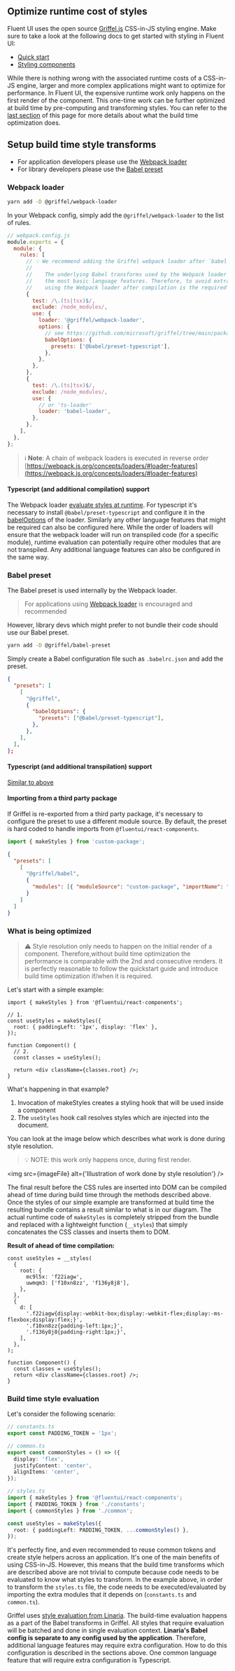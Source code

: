 
<Meta title="Concepts/Developer/Build time styles" />

## Optimize runtime cost of styles

Fluent UI uses the open source [Griffel.js](https://griffel.js.org/) CSS-in-JS styling engine.
Make sure to take a look at the following docs to get started with styling in Fluent UI:

- [Quick start](?path=/docs/concepts-developer-quick-start--page)
- [Styling components](?path=/story/concepts-developer-styling-components--page)

While there is nothing wrong with the associated runtime costs of a CSS-in-JS engine, larger and more complex
applications might want to optimize for performance. In Fluent UI, the expensive runtime work only
happens on the first render of the component. This one-time work can be further optimized at build time by
pre-computing and transforming styles. You can refer to the [last section](#what-is-being-optimized) of this page for more details
about what the build time optimization does.

## Setup build time style transforms

- For application developers please use the [Webpack loader](#webpack)
- For library developers please use the [Babel preset](#babel)

### Webpack loader

```sh
yarn add -D @griffel/webpack-loader
```

In your Webpack config, simply add the `@griffel/webpack-loader` to the list of rules.

```js
// webpack.config.js
module.exports = {
  module: {
    rules: [
      // 💡 We recommend adding the Griffel webpack loader after `babel-loader`, `ts-loader`, etc.
      //
      //    The underlying Babel transforms used by the Webpack loader are configured by default to use
      //    the most basic language features. Therefore, to avoid extra configuration or parsing errors,
      //    using the Webpack loader after compilation is the required approach.
      {
        test: /\.(ts|tsx)$/,
        exclude: /node_modules/,
        use: {
          loader: '@griffel/webpack-loader',
          options: {
            // see https://github.com/microsoft/griffel/tree/main/packages/webpack-loader#configuring-babel-settings
            babelOptions: {
              presets: ['@babel/preset-typescript'],
            },
          },
        },
      },
      {
        test: /\.(ts|tsx)$/,
        exclude: /node_modules/,
        use: {
          // or 'ts-loader'
          loader: 'babel-loader',
        },
      },
    ],
  },
};
```

> ℹ️ **Note**: A chain of webpack loaders is executed in reverse order
> [https://webpack.js.org/concepts/loaders/#loader-features](https://webpack.js.org/concepts/loaders/#loader-features)

#### Typescript (and additional compilation) support

The Webpack loader [evaluate styles at runtime](#build-time-style-evaluation). For typescript
it's necessary to install `@babel/preset-typescript` and configure it in the [babelOptions](https://github.com/microsoft/griffel/tree/main/packages/webpack-loader#configuring-babel-settings) of the loader. Similarly
any other language features that might be required can also be configured here. While the order of loaders will
ensure that the webpack loader will run on transpiled code (for a specific module), runtime evaluation can potentially require other
modules that are not transpiled. Any additional language features can also be configured in the same way.

### Babel preset

The Babel preset is used internally by the Webpack loader.

> For applications using [Webpack loader](#webpack-loader) is encouraged and recommended

However, library devs which might prefer to not bundle their code should use our Babel preset.

```sh
yarn add -D @griffel/babel-preset
```

Simply create a Babel configuration file such as `.babelrc.json` and add the preset.

```json
{
  "presets": [
    [
      "@griffel",
      {
        "babelOptions": {
          "presets": ["@babel/preset-typescript"],
        },
      },
    ],
  ],
};
```

#### Typescript (and additional transpilation) support

[Similar to above](#typescript-and-additional-transpilation-support)

#### Importing from a third party package

If Griffel is re-exported from a third party package, it's necessary to configure the preset to use a different
module source. By default, the preset is hard coded to handle imports from `@fluentui/react-components`.

```js
import { makeStyles } from 'custom-package';
```

```json
{
  "presets": [
    [
      "@griffel/babel",
      {
        "modules": [{ "moduleSource": "custom-package", "importName": "makeStyles" }]
      }
    ]
  ]
}
```

### What is being optimized

> ⚠️ Style resolution only needs to happen on the initial render of a component. Therefore,without build time
> optimization the performance is comparable with the 2nd and consecutive renders. It is perfectly reasonable to follow the
> quickstart guide and introduce build time optimization if/when it is required.

Let's start with a simple example:

```tsx
import { makeStyles } from '@fluentui/react-components';

// 1.
const useStyles = makeStyles({
  root: { paddingLeft: '1px', display: 'flex' },
});

function Component() {
  // 2.
  const classes = useStyles();

  return <div className={classes.root} />;
}
```

What's happening in that example?

1. Invocation of makeStyles creates a styling hook that will be used inside a component
2. The `useStyles` hook call resolves styles which are injected into the document.

You can look at the image below which describes what work is done during style resolution.

> 💡 NOTE: this work only happens once, during first render.

<img src={imageFile} alt={'Illustration of work done by style resolution'} />

The final result before the CSS rules are inserted into DOM can be compiled ahead of time during build time through
the methods described above. Once the styles of our simple example are transformed at build time the resulting bundle contains
a result similar to what is in our diagram. The actual runtime code of `makeStyles` is completely stripped from the
bundle and replaced with a lightweight function (`__styles`) that simply concatenates the CSS classes and inserts them to
DOM.

**Result of ahead of time compilation:**

```tsx
const useStyles = __styles(
  {
    root: {
      mc9l5x: 'f22iagw',
      uwmqm3: ['f10xn8zz', 'f136y8j8'],
    },
  },
  {
    d: [
      '.f22iagw{display:-webkit-box;display:-webkit-flex;display:-ms-flexbox;display:flex;}',
      '.f10xn8zz{padding-left:1px;}',
      '.f136y8j8{padding-right:1px;}',
    ],
  },
);

function Component() {
  const classes = useStyles();
  return <div className={classes.root} />;
}
```

### Build time style evaluation

Let's consider the following scenario:

```ts
// constants.ts
export const PADDING_TOKEN = '1px';

// common.ts
export const commonStyles = () => ({
  display: 'flex',
  justifyContent: 'center',
  alignItems: 'center',
});

// styles.ts
import { makeStyles } from '@fluentui/react-components';
import { PADDING_TOKEN } from './constants';
import { commonStyles } from './common';

const useStyles = makeStyles({
  root: { paddingLeft: PADDING_TOKEN, ...commonStyles() },
});
```

It's perfectly fine, and even recommended to reuse common tokens and create style helpers across an application. It's
one of the main benefits of using CSS-in-JS. However, this means that the build time transforms which are described
above are not trivial to compute because code needs to be evaluated to know what styles to transform. In the example
above, in order to transform the `styles.ts` file, the code needs to be executed/evaluated by importing the extra
modules that it depends on (`constants.ts` and `common.ts`).

Griffel uses
[style evaluation from Linaria](https://github.com/callstack/linaria).
The build-time evaluation happens as a part of the Babel transforms in Griffel. All styles that require evaluation will be
batched and done in single evaluation context. **Linaria's Babel config is separate to any config used by the application**.
Therefore, additional language features
may require extra configuration. How to do this configuration is described in the sections above. One common
language feature that will require extra configuration is Typescript.
